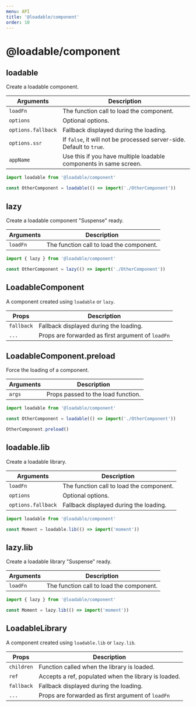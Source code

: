 ```yaml
---
menu: API
title: '@loadable/component'
order: 10
---
```


# @loadable/component

## loadable

Create a loadable component.

| Arguments          | Description                                                          |
| ------------------ | -------------------------------------------------------------------- |
| `loadFn`           | The function call to load the component.                             |
| `options`          | Optional options.                                                    |
| `options.fallback` | Fallback displayed during the loading.                               |
| `options.ssr`      | If `false`, it will not be processed server-side. Default to `true`. |
| `appName`          | Use this if you have multiple loadable components in same screen.    |

```js
import loadable from '@loadable/component'

const OtherComponent = loadable(() => import('./OtherComponent'))
```

## lazy

Create a loadable component "Suspense" ready.

| Arguments | Description                              |
| --------- | ---------------------------------------- |
| `loadFn`  | The function call to load the component. |

```js
import { lazy } from '@loadable/component'

const OtherComponent = lazy(() => import('./OtherComponent'))
```

## LoadableComponent

A component created using `loadable` or `lazy`.

| Props      | Description                                       |
| ---------- | ------------------------------------------------- |
| `fallback` | Fallback displayed during the loading.            |
| `...`      | Props are forwarded as first argument of `loadFn` |

## LoadableComponent.preload

Force the loading of a component.

| Arguments | Description                        |
| --------- | ---------------------------------- |
| `args`    | Props passed to the load function. |

```js
import loadable from '@loadable/component'

const OtherComponent = loadable(() => import('./OtherComponent'))

OtherComponent.preload()
```

## loadable.lib

Create a loadable library.

| Arguments          | Description                              |
| ------------------ | ---------------------------------------- |
| `loadFn`           | The function call to load the component. |
| `options`          | Optional options.                        |
| `options.fallback` | Fallback displayed during the loading.   |

```js
import loadable from '@loadable/component'

const Moment = loadable.lib(() => import('moment'))
```

## lazy.lib

Create a loadable library "Suspense" ready.

| Arguments | Description                              |
| --------- | ---------------------------------------- |
| `loadFn`  | The function call to load the component. |

```js
import { lazy } from '@loadable/component'

const Moment = lazy.lib(() => import('moment'))
```

## LoadableLibrary

A component created using `loadable.lib` or `lazy.lib`.

| Props      | Description                                          |
| ---------- | ---------------------------------------------------- |
| `children` | Function called when the library is loaded.          |
| `ref`      | Accepts a ref, populated when the library is loaded. |
| `fallback` | Fallback displayed during the loading.               |
| `...`      | Props are forwarded as first argument of `loadFn`    |
